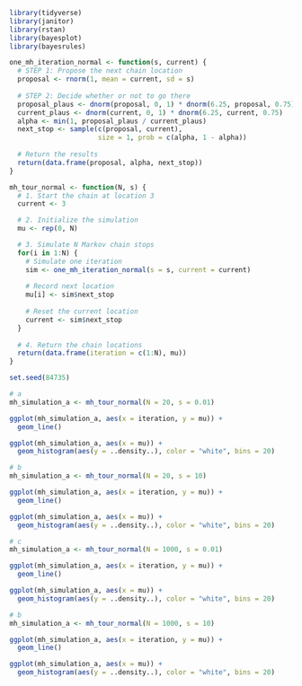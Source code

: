 ```r
library(tidyverse)
library(janitor)
library(rstan)
library(bayesplot)
library(bayesrules)
```

```r
one_mh_iteration_normal <- function(s, current) {
  # STEP 1: Propose the next chain location
  proposal <- rnorm(1, mean = current, sd = s)
  
  # STEP 2: Decide whether or not to go there
  proposal_plaus <- dnorm(proposal, 0, 1) * dnorm(6.25, proposal, 0.75)
  current_plaus <- dnorm(current, 0, 1) * dnorm(6.25, current, 0.75)
  alpha <- min(1, proposal_plaus / current_plaus)
  next_stop <- sample(c(proposal, current), 
                      size = 1, prob = c(alpha, 1 - alpha))
  
  # Return the results
  return(data.frame(proposal, alpha, next_stop))
}
```

```r
mh_tour_normal <- function(N, s) {
  # 1. Start the chain at location 3
  current <- 3

  # 2. Initialize the simulation
  mu <- rep(0, N)

  # 3. Simulate N Markov chain stops
  for(i in 1:N) {    
    # Simulate one iteration
    sim <- one_mh_iteration_normal(s = s, current = current)
    
    # Record next location
    mu[i] <- sim$next_stop
    
    # Reset the current location
    current <- sim$next_stop
  }
  
  # 4. Return the chain locations
  return(data.frame(iteration = c(1:N), mu))
}

set.seed(84735)
```

```r
# a
mh_simulation_a <- mh_tour_normal(N = 20, s = 0.01)
```

```r
ggplot(mh_simulation_a, aes(x = iteration, y = mu)) + 
  geom_line()

ggplot(mh_simulation_a, aes(x = mu)) + 
  geom_histogram(aes(y = ..density..), color = "white", bins = 20) 
```

```r
# b
mh_simulation_a <- mh_tour_normal(N = 20, s = 10)
```

```r
ggplot(mh_simulation_a, aes(x = iteration, y = mu)) + 
  geom_line()

ggplot(mh_simulation_a, aes(x = mu)) + 
  geom_histogram(aes(y = ..density..), color = "white", bins = 20) 
```

```r
# c
mh_simulation_a <- mh_tour_normal(N = 1000, s = 0.01)
```

```r
ggplot(mh_simulation_a, aes(x = iteration, y = mu)) + 
  geom_line()

ggplot(mh_simulation_a, aes(x = mu)) + 
  geom_histogram(aes(y = ..density..), color = "white", bins = 20) 
```

```r
# b
mh_simulation_a <- mh_tour_normal(N = 1000, s = 10)
```

```r
ggplot(mh_simulation_a, aes(x = iteration, y = mu)) + 
  geom_line()

ggplot(mh_simulation_a, aes(x = mu)) + 
  geom_histogram(aes(y = ..density..), color = "white", bins = 20) 
```
